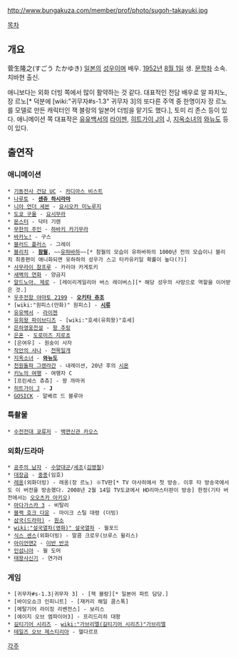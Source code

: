 http://www.bungakuza.com/member/prof/photo/sugoh-takayuki.jpg

[[목차]]
== 개요 ==
菅生隆之(すごう たかゆき)
[[일본]]의 [[성우]]이며 배우. [[1952년]] [[8월 1일]] 생. [[문학좌]] 소속. 치바현 출신.

애니보다는 외화 더빙 쪽에서 많이 활약하는 것 같다. 대표적인 전담 배우로 알 파치노, 장 르노[* 덕분에 [wiki:"귀무자#s-1.3" 귀무자 3]의 또다른 주역 중 한명이자 장 르노를 모델로 만든 캐릭터인 잭 블랑의 일본어 더빙을 맡기도 했다.], 토미 리 존스 등이 있다. 애니메이션 쪽 대표작은 [[유유백서]]의 [[라이젠]], [[히트가이 J]]의 J, [[지옥소녀]]의 [[와뉴도]] 등이 있다.
== 출연작 ==
=== 애니메이션 ===
 * [[기동전사 건담 UC]] - [[카디아스 비스트]]
 * [[나루토]] - '''[[센쥬 하시라마]]'''
 * [[니아 언더 세븐]] - [[요시오카 미노루지]]
 * [[도쿄 구울]] - [[요시무라]]
 * [[몬스터]] - 닥터 기렌
 * [[무한의 주인]] - [[하바키 카기무라]]
 * [[바카노!]] - 구스
 * [[블러드 플러스]] - 그레이
 * [[블리치]] - '''[[참월]]''', ~~[[유하바하]]~~[* 참월의 모습이 유하바하의 1000년 전의 모습이니 블리치 최종편이 애니화되면 유하하의 성우가 스고 타카유키일 확률이 높다(?)]
 * [[사무라이 참프루]] - 카리야 카게토키
 * [[새벽의 연화]] - 양금지
 * [[알드노아. 제로]] - [레이리게일리아 버스 레이버스][* 해당 성우의 사망으로 역할을 이어받은 것.]
 * [[우주전함 야마토 2199]] - '''[[오키타 쥬조]]'''
 * [wiki:"원피스(만화)" 원피스] - '''[[시류]]'''
 * [[유유백서]] - [[라이젠]]
 * [[유희왕 파이브디즈]] - [wiki:"호세(유희왕)"호세]
 * [[은하영웅전설]] - [[팡 추링]]
 * [[은혼]] - [[도로미즈 지로쵸]]
 * [은여우] - 원숭이 사자
 * [[작안의 샤나]] - [[천목일개]]
 * [[지옥소녀]] - '''[[와뉴도]]'''
 * [[천원돌파 그렌라간]] - 내레이션, 20년 후의 [[시몬]]
 * [[키노의 여행]] - 여행자 C
 * [프린세스 츄츄] - 왕 까마귀
 * [[히트가이 J]] - '''J'''
 * [[GOSICK]] - 알베르 드 블루아
=== 특촬물 ===
 * [[수전전대 쿄류저]] - [[백면신관 카오스]]
=== 외화/드라마 ===
 * [[공주의 남자]] - [[수양대군]]/[[세조]]([[김영철]])
 * [[대장금]] - [[중종]](임호)
 * [[레옹]](외화더빙) - 레옹(장 르노) ※TV판[* TV 아사히에서 첫 방송. 이후 타 방송국에서도 이 버전을 방송했다. 2008년 2월 14일 TV도쿄에서 HD리마스터판이 방송] 한정(기타 버전에서는 [[오오츠카 아키오]])
 * [[마다가스카 3]] - 비탈리
 * [[블랙 호크 다운]] - 마이크 스틸 대령 (더빙)
 * [[삼국(드라마)]] - [[원소]]
 * [[wiki:"설국열차(영화)" 설국열차]] - 월포드
 * [[식스 센스]](외화더빙) - 말콤 크로우(브루스 윌리스)
 * [[아이언맨2]] - [[이반 반코]]
 * [[인섬니아]] - 윌 도머
 * [[태왕사신기]] - 연가려
=== 게임 ===
 * [귀무자#s-1.3|귀무자 3] - [잭 블랑][* 일본어 파트 담당.]
 * [바이오쇼크 인피니트] - [재커리 해일 콤스톡]
 * [메탈기어 라이징 리벤전스] - 보리스
 * [에이지 오브 엠파이어3] - 프리드리히 대왕
 * [[길티기어 시리즈]] - [[wiki:"가브리엘(길티기어 시리즈)"가브리엘]]
 * [[테일즈 오브 제스티리아]] - 헬다르프
[[각주]]
